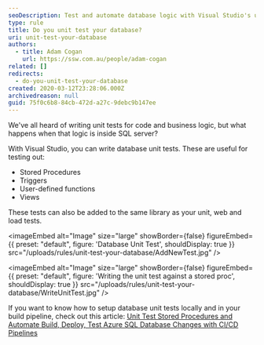 ```yaml
---
seoDescription: Test and automate database logic with Visual Studio's unit tests for SQL Server, ensuring stored procedures, triggers, functions, and views are thoroughly tested.
type: rule
title: Do you unit test your database?
uri: unit-test-your-database
authors:
  - title: Adam Cogan
    url: https://ssw.com.au/people/adam-cogan
related: []
redirects:
  - do-you-unit-test-your-database
created: 2020-03-12T23:28:06.000Z
archivedreason: null
guid: 75f0c6b8-84cb-472d-a27c-9debc9b147ee
---
```


We've all heard of writing unit tests for code and business logic, but what happens when that logic is inside SQL server?

With Visual Studio, you can write database unit tests. These are useful for testing out:

- Stored Procedures
- Triggers
- User-defined functions
- Views

These tests can also be added to the same library as your unit, web and load tests.

<imageEmbed
  alt="Image"
  size="large"
  showBorder={false}
  figureEmbed={{
    preset: "default",
    figure: 'Database Unit Test',
    shouldDisplay: true
  }}
  src="/uploads/rules/unit-test-your-database/AddNewTest.jpg"
/>


<imageEmbed
  alt="Image"
  size="large"
  showBorder={false}
  figureEmbed={{
    preset: "default",
    figure: 'Writing the unit test against a stored proc',
    shouldDisplay: true
  }}
  src="/uploads/rules/unit-test-your-database/WriteUnitTest.jpg"
/>

If you want to know how to setup database unit tests locally and in your build pipeline, check out this article: [Unit Test Stored Procedures and Automate Build, Deploy, Test Azure SQL Database Changes with CI/CD Pipelines](https://cuteprogramming.wordpress.com/2022/04/29/unit-test-stored-procedures-and-automate-build-deploy-test-azure-sql-database-changes-with-ci-cd-pipelines/)
